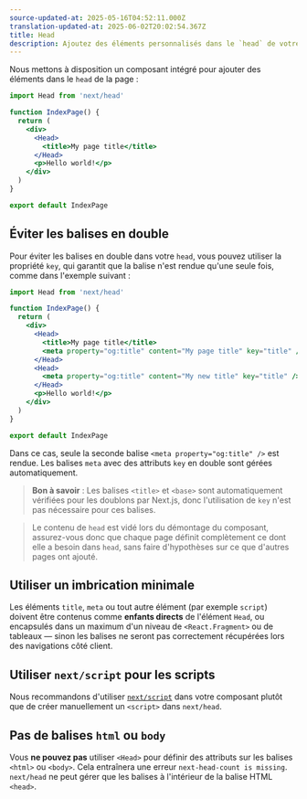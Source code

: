 ```yaml
---
source-updated-at: 2025-05-16T04:52:11.000Z
translation-updated-at: 2025-06-02T20:02:54.367Z
title: Head
description: Ajoutez des éléments personnalisés dans le `head` de votre page avec le composant Head intégré.
---
```


Nous mettons à disposition un composant intégré pour ajouter des éléments dans le `head` de la page :

```jsx
import Head from 'next/head'

function IndexPage() {
  return (
    <div>
      <Head>
        <title>My page title</title>
      </Head>
      <p>Hello world!</p>
    </div>
  )
}

export default IndexPage
```

## Éviter les balises en double

Pour éviter les balises en double dans votre `head`, vous pouvez utiliser la propriété `key`, qui garantit que la balise n'est rendue qu'une seule fois, comme dans l'exemple suivant :

```jsx
import Head from 'next/head'

function IndexPage() {
  return (
    <div>
      <Head>
        <title>My page title</title>
        <meta property="og:title" content="My page title" key="title" />
      </Head>
      <Head>
        <meta property="og:title" content="My new title" key="title" />
      </Head>
      <p>Hello world!</p>
    </div>
  )
}

export default IndexPage
```

Dans ce cas, seule la seconde balise `<meta property="og:title" />` est rendue. Les balises `meta` avec des attributs `key` en double sont gérées automatiquement.

> **Bon à savoir** : Les balises `<title>` et `<base>` sont automatiquement vérifiées pour les doublons par Next.js, donc l'utilisation de `key` n'est pas nécessaire pour ces balises.

> Le contenu de `head` est vidé lors du démontage du composant, assurez-vous donc que chaque page définit complètement ce dont elle a besoin dans `head`, sans faire d'hypothèses sur ce que d'autres pages ont ajouté.

## Utiliser un imbrication minimale

Les éléments `title`, `meta` ou tout autre élément (par exemple `script`) doivent être contenus comme **enfants directs** de l'élément `Head`,
ou encapsulés dans un maximum d'un niveau de `<React.Fragment>` ou de tableaux — sinon les balises ne seront pas correctement récupérées lors des navigations côté client.

## Utiliser `next/script` pour les scripts

Nous recommandons d'utiliser [`next/script`](/docs/pages/guides/scripts) dans votre composant plutôt que de créer manuellement un `<script>` dans `next/head`.

## Pas de balises `html` ou `body`

Vous **ne pouvez pas** utiliser `<Head>` pour définir des attributs sur les balises `<html>` ou `<body>`. Cela entraînera une erreur `next-head-count is missing`. `next/head` ne peut gérer que les balises à l'intérieur de la balise HTML `<head>`.